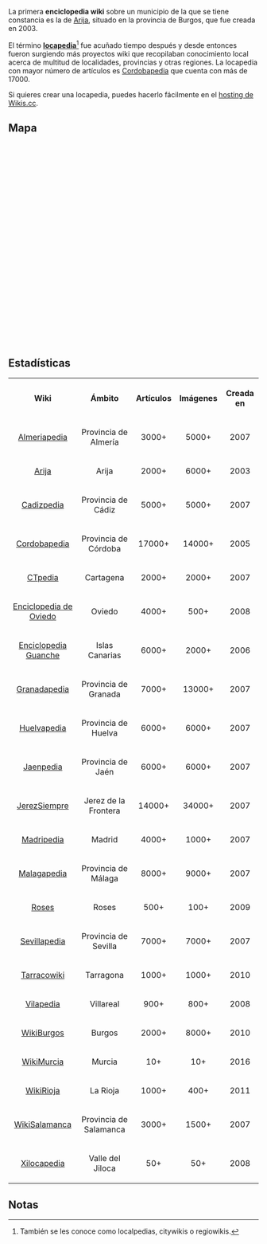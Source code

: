 {{headerleaflet|1=Portada}}

La primera '''enciclopedia wiki''' sobre un municipio de la que se tiene constancia es la de [http://www.arija.org/es/index.php?title=Portada Arija], situado en la provincia de Burgos, que fue creada en 2003.

El término '''[http://www.aromeo.net/?p=746 locapedia]'''<ref>También se les conoce como localpedias, citywikis o regiowikis.</ref> fue acuñado tiempo después y desde entonces fueron surgiendo más proyectos wiki que recopilaban conocimiento local acerca de multitud de localidades, provincias y otras regiones. La locapedia con mayor número de artículos es <a href="https://cordobapedia.wikanda.es">Cordobapedia</a> que cuenta con más de 17000.

Si quieres crear una locapedia, puedes hacerlo fácilmente en el <a href="https://wikis.cc">hosting de Wikis.cc</a>.

== Mapa ==

<div id="map" style="width: 100%; height: 400px;"></div>

<script>
    // http://leafletjs.com/examples/custom-icons.html
    
    var wikis = [
        ["Almeriapedia", 36.841093, -2.471810, "https://almeriapedia.wikanda.es"], 
        ["Arija", 42.985593, -3.959270, "http://www.arija.org"], 
        ["Cadizpedia", 36.526195, -6.288580, "https://cadizpedia.wikanda.es"], 
        ["Cordobapedia", 37.878912, -4.779711, "https://cordobapedia.wikanda.es"], 
        ["CTpedia", 37.625306, -0.996939, "http://www.ctpedia.es"], 
        ["Enciclopedia de Oviedo", 43.361862, -5.849755, "http://el.tesorodeoviedo.es"], 
        ["Enciclopedia Guanche", 28.270707, -16.639319, "http://www.guanches.org/enciclopedia/"], 
        ["Granadapedia", 37.176061, -3.588268, "https://granadapedia.wikanda.es"], 
        ["Huelvapedia", 37.237506, -6.979196, "https://huelvapedia.wikanda.es"], 
        ["Jaenpedia", 37.237506, -6.979196, "https://jaenpedia.wikanda.es"], 
        ["JerezSiempre", 36.680909, -6.139711, "http://www.jerezsiempre.com"], 
        ["Madripedia", 40.416950, -3.703481, "https://madripedia.wikis.cc"], 
        ["Malagapedia", 36.719882, -4.419761, "https://malagapedia.wikanda.es"], 
        ["Rosespedia", 42.261610, 3.175204, "http://www.rosespedia.cat"], 
        ["Sevillapedia", 37.382890, -5.989876, "https://sevillapedia.wikanda.es"], 
        ["Tarracowiki", 41.118859, 1.244362, "http://www.tarracowiki.cat"], 
        ["Vilapedia", 39.939647, -0.100679, "https://vilapedia.wikis.cc"], 
        ["WikiBurgos", 42.340700, -3.704016, "http://www.wikiburgos.es"], 
        ["WikiMurcia", 37.983984, -1.128697, "http://wikimurcia.com"], 
        ["WikiRioja", 42.332363, -2.520562, "http://wikirioja.com"], 
        ["WikiSalamanca", 40.965066, -5.663855, "https://wikisalamanca.wikis.cc"], 
        ["Xilocapedia", 40.934438, -1.309081, "http://xiloca.org/xilocapedia/"], 

];
    
    var map = L.map('map').setView([40.416957, -3.703478], 5);
    mapLink = 
        '<a href="https://openstreetmap.org">OpenStreetMap</a>';
    L.tileLayer(
        'https://{s}.tile.openstreetmap.org/{z}/{x}/{y}.png', {
        attribution: '&copy; ' + mapLink + ' Contributors',
        maxZoom: 12,
        }).addTo(map);

    for (var i = 0; i < wikis.length; i++) {
        marker = new L.marker([wikis[i][1],wikis[i][2]])
            .bindPopup('<b><a href="' + wikis[i][3] + '">' + wikis[i][0] + '</a></b>')
            .addTo(map);
    }
    
</script>

== Estadísticas ==

<center>
<table class="wikitable sortable" style="width: 100%;text-align: center;">
<tr>
    <th class="sorttable_alpha">Wiki</th>
    <th class="sorttable_alpha">Ámbito</th>
    <th class="sorttable_numeric">Artículos</th>
    <th class="sorttable_numeric">Imágenes</th>
    <th class="sorttable_numeric">Creada en</th>
</tr>
<tr>
    <td><a href="https://almeriapedia.wikanda.es">Almeriapedia</a></td>
    <td>Provincia de Almería</td>
    <td>3000+</td>
    <td>5000+</td>
    <td>2007</td>
</tr>
<tr>
    <td><a href="http://www.arija.org">Arija</a></td>
    <td>Arija</td>
    <td>2000+</td>
    <td>6000+</td>
    <td>2003</td>
</tr>
<tr>
    <td><a href="https://cadizpedia.wikanda.es">Cadizpedia</a></td>
    <td>Provincia de Cádiz</td>
    <td>5000+</td>
    <td>5000+</td>
    <td>2007</td>
</tr>
<tr>
    <td><a href="https://cordobapedia.wikanda.es">Cordobapedia</a></td>
    <td>Provincia de Córdoba</td>
    <td>17000+</td>
    <td>14000+</td>
    <td>2005</td>
</tr>
<tr>
    <td><a href="http://www.ctpedia.es">CTpedia</a></td>
    <td>Cartagena</td>
    <td>2000+</td>
    <td>2000+</td>
    <td>2007</td>
</tr>
<tr>
    <td><a href="http://el.tesorodeoviedo.es">Enciclopedia de Oviedo</a></td>
    <td>Oviedo</td>
    <td>4000+</td>
    <td>500+</td>
    <td>2008</td>
</tr>
<tr>
    <td><a href="http://www.guanches.org/enciclopedia/">Enciclopedia Guanche</a></td>
    <td>Islas Canarias</td>
    <td>6000+</td>
    <td>2000+</td>
    <td>2006</td>
</tr>
<tr>
    <td><a href="https://granadapedia.wikanda.es">Granadapedia</a></td>
    <td>Provincia de Granada</td>
    <td>7000+</td>
    <td>13000+</td>
    <td>2007</td>
</tr>
<tr>
    <td><a href="https://huelvapedia.wikanda.es">Huelvapedia</a></td>
    <td>Provincia de Huelva</td>
    <td>6000+</td>
    <td>6000+</td>
    <td>2007</td>
</tr>
<tr>
    <td><a href="https://jaenpedia.wikanda.es">Jaenpedia</a></td>
    <td>Provincia de Jaén</td>
    <td>6000+</td>
    <td>6000+</td>
    <td>2007</td>
</tr>
<tr>
    <td><a href="http://www.jerezsiempre.com">JerezSiempre</a></td>
    <td>Jerez de la Frontera</td>
    <td>14000+</td>
    <td>34000+</td>
    <td>2007</td>
</tr>
<tr>
    <td><a href="https://madripedia.wikis.cc">Madripedia</a></td>
    <td>Madrid</td>
    <td>4000+</td>
    <td>1000+</td>
    <td>2007</td>
</tr>
<tr>
    <td><a href="https://malagapedia.wikanda.es">Malagapedia</a></td>
    <td>Provincia de Málaga</td>
    <td>8000+</td>
    <td>9000+</td>
    <td>2007</td>
</tr>
<tr>
    <td><a href="http://www.rosespedia.cat">Roses</a></td>
    <td>Roses</td>
    <td>500+</td>
    <td>100+</td>
    <td>2009</td>
</tr>
<tr>
    <td><a href="https://sevillapedia.wikanda.es">Sevillapedia</a></td>
    <td>Provincia de Sevilla</td>
    <td>7000+</td>
    <td>7000+</td>
    <td>2007</td>
</tr>
<tr>
    <td><a href="http://www.tarracowiki.cat">Tarracowiki</a></td>
    <td>Tarragona</td>
    <td>1000+</td>
    <td>1000+</td>
    <td>2010</td>
</tr>
<tr>
    <td><a href="https://vilapedia.wikis.cc">Vilapedia</a></td>
    <td>Villareal</td>
    <td>900+</td>
    <td>800+</td>
    <td>2008</td>
</tr>
<tr>
    <td><a href="http://www.wikiburgos.es">WikiBurgos</a></td>
    <td>Burgos</td>
    <td>2000+</td>
    <td>8000+</td>
    <td>2010</td>
</tr>
<tr>
    <td><a href="http://wikimurcia.com">WikiMurcia</a></td>
    <td>Murcia</td>
    <td>10+</td>
    <td>10+</td>
    <td>2016</td>
</tr>
<tr>
    <td><a href="http://wikirioja.com">WikiRioja</a></td>
    <td>La Rioja</td>
    <td>1000+</td>
    <td>400+</td>
    <td>2011</td>
</tr>
<tr>
    <td><a href="https://wikisalamanca.wikis.cc">WikiSalamanca</a></td>
    <td>Provincia de Salamanca</td>
    <td>3000+</td>
    <td>1500+</td>
    <td>2007</td>
</tr>
<tr>
    <td><a href="http://xiloca.org/xilocapedia/">Xilocapedia</a></td>
    <td>Valle del Jiloca</td>
    <td>50+</td>
    <td>50+</td>
    <td>2008</td>
</tr>
</table>
</center>

== Notas ==
{{reflist}}
{{reflist-end}}

{{footer}}
